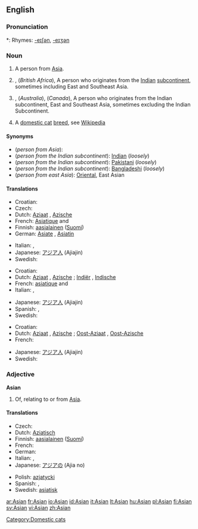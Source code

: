 {{see|asian}}
==English==
{{wikipediaAlt|Asian people}}

===Pronunciation===
*: Rhymes: [[Rhymes:English:-eɪʃǝn|-eɪʃǝn]], [[Rhymes:English:-eɪʒən|-eɪʒən]]

===Noun===
{{en-noun}}

# A person from [[Asia]].
# {{UK}}, (''British Africa''), A person who originates from the [[Indian]] [[subcontinent]], sometimes including East and Southeast Asia.
# {{US}}, (''Australia''), (''Canada''),  A person who originates from the Indian subcontinent, East and Southeast Asia, sometimes excluding the Indian Subcontinent.
# A [[domestic cat]] [[breed]], see [[w:Asian (cat)|Wikipedia]]

====Synonyms====
* (''person from Asia''):
* (''person from the Indian subcontinent''): [[Indian]] (''loosely'')
* (''person from the Indian subcontinent''): [[Pakistani]] (''loosely'')
* (''person from the Indian subcontinent''): [[Bangladeshi]] (''loosely'')
* (''person from east Asia''): [[Oriental]], East Asian

====Translations====
{{trans-top|person from Asia}}
* Croatian: {{t-|hr|Azijac|m}}
* Czech: {{t-|cs|Asijec|m}}
* Dutch: [[Aziaat]] {{m}}, [[Azische]] {{f}}
* French: [[Asiatique]] {{m}} and {{f}}
* Finnish: [[aasialainen]] ([[:fi:aasialainen|Suomi]])
* German: [[Asiate]] {{m}}, [[Asiatin]] {{f}}
{{trans-mid}}
* Italian: {{t+|it|asiatico|m}}, {{t+|it|asiatica|f}}
* Japanese: [[アジア人]] (Ajiajin)
* Swedish: {{t+|sv|asiat|c}}
{{trans-bottom}}

{{trans-top|person from or descended from people from the Indian sub-continent}}
* Croatian: {{t-|hr|Azijac|m}}
* Dutch: [[Aziaat]] {{m}}, [[Azische]] {{f}}; [[Indiër]] {{m}}, [[Indische]] {{f}}
* French: [[asiatique]] {{m}} and {{f}}
* Italian: {{t+|it|asiatico|m}}, {{t+|it|asiatica|f}}
{{trans-mid}}
* Japanese: [[アジア人]] (Ajiajin)
* Spanish: {{t-|es|Asiático|m}}, {{t-|es|Asiática|f}}
* Swedish: {{t+|sv|indier|c}}
{{trans-bottom}}

{{trans-top|person from or descended from people from east Asia}}
* Croatian: {{t-|hr|Azijac|m}}
* Dutch: [[Aziaat]] {{m}}, [[Azische]] {{f}}; [[Oost-Aziaat]] {{m}}, [[Oost-Azische]] {{f}}
* French: {{t+|fr|asiatique}}
{{trans-mid}}
* Japanese: [[アジア人]] (Ajiajin)
* Swedish: {{t+|sv|asiat|c}}
{{trans-bottom}}

===Adjective===
'''Asian'''

# Of, relating to or from [[Asia]].

====Translations====
{{top}}
* Czech: {{t-|cs|asijský|m}}
* Dutch: [[Aziatisch]]
* Finnish: [[aasialainen]] ([[:fi:aasialainen|Suomi]])
* French: {{t+|fr|asiatique|m|f}}
* German: {{t+|de|asiatisch}}
* Italian: {{t+|it|asiatico|m}}, {{t+|it|asiatica|f}}
* Japanese: [[アジア]]の (Ajia no)
{{mid}}
* Polish: [[azjatycki]] {{m}}
* Spanish: {{t-|es|Asiático|m}}, {{t-|es|Asiática|f}}
* Swedish: [[asiatisk]]
{{bottom}}

[[Category:Domestic cats]]

[[ar:Asian]]
[[fr:Asian]]
[[io:Asian]]
[[id:Asian]]
[[it:Asian]]
[[lt:Asian]]
[[hu:Asian]]
[[pl:Asian]]
[[fi:Asian]]
[[sv:Asian]]
[[vi:Asian]]
[[zh:Asian]]